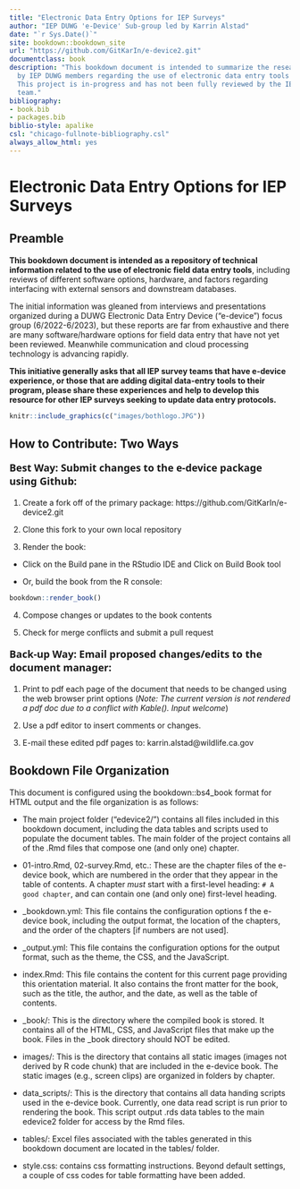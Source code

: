 ```yaml
--- 
title: "Electronic Data Entry Options for IEP Surveys"
author: "IEP DUWG 'e-Device' Sub-group led by Karrin Alstad"
date: "`r Sys.Date()`"
site: bookdown::bookdown_site
url: "https://github.com/GitKarIn/e-device2.git"
documentclass: book
description: "This bookdown document is intended to summarize the research collected
  by IEP DUWG members regarding the use of electronic data entry tools in IEP Surveys.
  This project is in-progress and has not been fully reviewed by the IEP DUWG e-device
  team."
bibliography:
- book.bib
- packages.bib
biblio-style: apalike
csl: "chicago-fullnote-bibliography.csl"
always_allow_html: yes
---
```


# Electronic Data Entry Options for IEP Surveys  {-}

## Preamble

**This bookdown document is intended as a repository of technical information related to the use of electronic field data entry tools**, including reviews of different software options, hardware, and factors regarding interfacing with external sensors and downstream databases.  

The initial information was gleaned from interviews and presentations organized during a DUWG Electronic Data Entry Device ("e-device") focus group (6/2022-6/2023), but these reports are far from exhaustive and there are many software/hardware options for field data entry that have not yet been reviewed.  Meanwhile communication and cloud processing technology is advancing rapidly.  

**This initiative generally asks that all IEP survey teams that have e-device experience, or those that are adding digital data-entry tools to their program, please share these experiences and help to develop this resource for other IEP surveys seeking to update data entry protocols.**



```r
knitr::include_graphics(c("images/bothlogo.JPG"))
```




## **How to Contribute: Two Ways**

<!-- # specifying font style for bold because H3 does not render bold "**" option-->
::: {#Tab1  style="font-size:18px; font-family: Segoe UI;"}
**Best Way: Submit changes to the e-device package using Github:** 
:::

1. Create a fork off of the primary package: https://github.com/GitKarIn/e-device2.git

2. Clone this fork to your own local repository

3. Render the book:

-  Click on the Build pane in the RStudio IDE and Click on Build Book tool

-  Or, build the book from the R console:
```r
bookdown::render_book()
```

4. Compose changes or updates to the book contents

5. Check for merge conflicts and submit a pull request

<!-- # specifying font style for bold because H3 does not render bold "**" option-->
::: {#Tab1  style="font-size:18px; font-family: Segoe UI;"}
**Back-up Way: Email proposed changes/edits to the document manager:** 
:::


1. Print to pdf each page of the document that needs to be changed using the web browser print options (*Note: The current version is not rendered a pdf doc due to a conflict with Kable(). Input welcome*)

2. Use a pdf editor to insert comments or changes.

3. E-mail these edited pdf pages to: karrin.alstad@wildlife.ca.gov



## Bookdown File Organization


This document is configured using the bookdown::bs4_book format for HTML output and the file organization is as follows:

  * The main project folder ("edevice2/") contains all files included in this bookdown document, including the data tables and scripts used to populate the document tables. The main folder of the project contains all of the .Rmd files that compose one (and only one) chapter. 
 
  * 01-intro.Rmd, 02-survey.Rmd, etc.: These are the chapter files of the e-device book, which are numbered in the order that they appear in the table of contents.  A chapter *must* start with a first-level heading: `# A good chapter`, and can contain one (and only one) first-level heading.

  * _bookdown.yml: This file contains the configuration options f the e-device book, including the output format, the location of the chapters, and the order of the chapters [if numbers are not used].
  
  * _output.yml: This file contains the configuration options for the output format, such as the theme, the CSS, and the JavaScript.
  
  * index.Rmd: This file contains the content for this current page providing this orientation material. It also contains the front matter for the book, such as the title, the author, and the date, as well as the table of contents.  
  
  * _book/: This is the directory where the compiled book is stored. It contains all of the HTML, CSS, and JavaScript files that make up the book.  Files in the _book directory should NOT be edited.
  
  * images/: This is the directory that contains all static images (images not derived by R code chunk) that are included in the e-device book.  The static images (e.g., screen clips) are organized in folders by chapter.
  
  * data_scripts/: This is the directory that contains all data handing scripts used in the e-device book.  Currently, one data read script is run prior to rendering the book. This script output .rds data tables to the main edevice2 folder for access by the Rmd files.
  
  * tables/: Excel files associated with the tables generated in this bookdown document are located in the tables/ folder.
  
  * style.css: contains css formatting instructions.  Beyond default settings, a couple of css codes for table formatting have been added.
  



